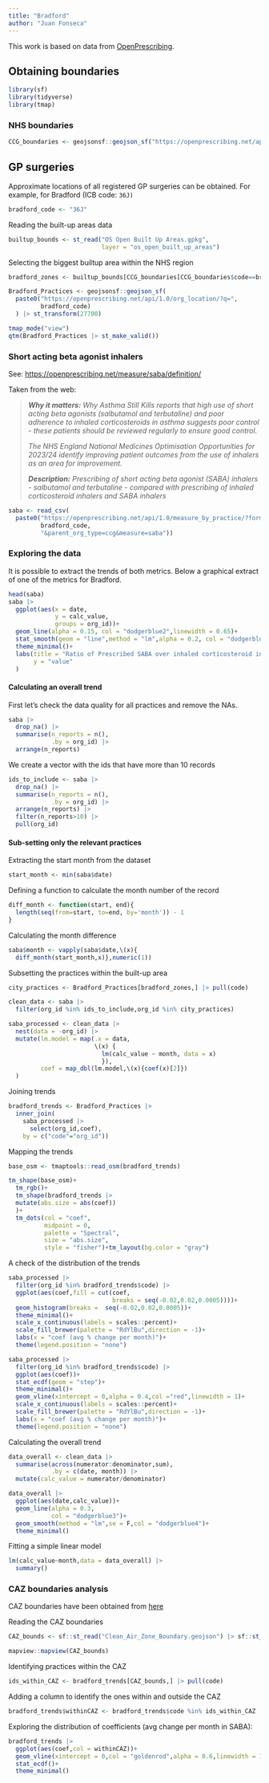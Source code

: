 ```yaml
---
title: "Bradford"
author: "Juan Fonseca"
---
```


This work is based on data from [OpenPrescribing](https://openprescribing.net/).

## Obtaining boundaries

```r
library(sf)
library(tidyverse)
library(tmap)
```


### NHS boundaries

```r
CCG_boundaries <- geojsonsf::geojson_sf("https://openprescribing.net/api/1.0/org_location/?org_type=ccg") |> st_transform(27700)
```

## GP surgeries

Approximate locations of all registered GP surgeries can be obtained. For example, for Bradford (ICB code: `36J)`


```r
bradford_code <- "36J"
```


Reading the built-up areas data
```r
builtup_bounds <- st_read("OS Open Built Up Areas.gpkg",
                          layer = "os_open_built_up_areas")
```

Selecting the biggest builtup area within the NHS region

```r
bradford_zones <- builtup_bounds[CCG_boundaries[CCG_boundaries$code==bradford_code,],] |> slice_max(geometry_area_m)
```

```r
Bradford_Practices <- geojsonsf::geojson_sf(
  paste0("https://openprescribing.net/api/1.0/org_location/?q=",
         bradford_code)
  ) |> st_transform(27700)
```

```r
tmap_mode("view")
qtm(Bradford_Practices |> st_make_valid())
```


### Short acting beta agonist inhalers

See: <https://openprescribing.net/measure/saba/definition/>

Taken from the web:

> ***Why it matters:** Why Asthma Still Kills reports that high use of short acting beta agonists (salbutamol and terbutaline) and poor adherence to inhaled corticosteroids in asthma suggests poor control - these patients should be reviewed regularly to ensure good control.*
>
> *The NHS England National Medicines Optimisation Opportunities for 2023/24 identify improving patient outcomes from the use of inhalers as an area for improvement.*
>
> ***Description:** Prescribing of short acting beta agonist (SABA) inhalers - salbutamol and terbutaline - compared with prescribing of inhaled corticosteroid inhalers and SABA inhalers*

```r
saba <- read_csv(
  paste0("https://openprescribing.net/api/1.0/measure_by_practice/?format=csv&org=",
         bradford_code,
         "&parent_org_type=ccg&measure=saba")) 
```

### Exploring the data

It is possible to extract the trends of both metrics. Below a graphical extract of one of the metrics for Bradford.

```r
head(saba)
saba |> 
  ggplot(aes(x = date,
             y = calc_value,
             groups = org_id))+
  geom_line(alpha = 0.15, col = "dodgerblue2",linewidth = 0.65)+
  stat_smooth(geom = "line",method = "lm",alpha = 0.2, col = "dodgerblue4",linewidth = 0.7)+ 
  theme_minimal()+
  labs(title = "Ratio of Prescribed SABA over inhaled corticosteroid inhalers + SABA",
       y = "value"
  )
```

#### Calculating an overall trend

First let's check the data quality for all practices and remove the NAs.

```r
saba |>
  drop_na() |>
  summarise(n_reports = n(),
            .by = org_id) |>
  arrange(n_reports) 
```

We create a vector with the ids that have more than 10 records

```r
ids_to_include <- saba |>
  drop_na() |>
  summarise(n_reports = n(),
            .by = org_id) |>
  arrange(n_reports) |> 
  filter(n_reports>10) |> 
  pull(org_id)
```

#### Sub-setting only the relevant practices

Extracting the start month from the dataset

```r
start_month <- min(saba$date)
```

Defining a function to calculate the month number of the record

```r
diff_month <- function(start, end){
  length(seq(from=start, to=end, by='month')) - 1
}
```

Calculating the month difference

```r
saba$month <- vapply(saba$date,\(x){
  diff_month(start_month,x)},numeric(1))
```

Subsetting the practices within the built-up area

```r
city_practices <- Bradford_Practices[bradford_zones,] |> pull(code)
```


```r
clean_data <- saba |>
  filter(org_id %in% ids_to_include,org_id %in% city_practices)
```


```r
saba_processed <- clean_data |> 
  nest(data = -org_id) |> 
  mutate(lm.model = map(.x = data,
                        \(x) {
                          lm(calc_value ~ month, data = x)
                          }),
         coef = map_dbl(lm.model,\(x){coef(x)[2]})
  )

```


Joining trends
```r
bradford_trends <- Bradford_Practices |>
  inner_join(
    saba_processed |>
      select(org_id,coef),
    by = c("code"="org_id"))
```

Mapping the trends

```r
base_osm <- tmaptools::read_osm(bradford_trends)

tm_shape(base_osm)+
  tm_rgb()+
  tm_shape(bradford_trends |> 
  mutate(abs.size = abs(coef))
  )+
  tm_dots(col = "coef",
          midpoint = 0,
          palette = "Spectral",
          size = "abs.size",
          style = "fisher")+tm_layout(bg.color = "gray")
```

A check of the distribution of the trends
```r
saba_processed |> 
  filter(org_id %in% bradford_trends$code) |> 
  ggplot(aes(coef,fill = cut(coef,
                             breaks = seq(-0.02,0.02,0.0005))))+
  geom_histogram(breaks =  seq(-0.02,0.02,0.0005))+
  theme_minimal()+
  scale_x_continuous(labels = scales::percent)+
  scale_fill_brewer(palette = "RdYlBu",direction = -1)+
  labs(x = "coef (avg % change per month)")+
  theme(legend.position = "none")
```


```r
saba_processed |>
  filter(org_id %in% bradford_trends$code) |> 
  ggplot(aes(coef))+
  stat_ecdf(geom = "step")+
  theme_minimal()+
  geom_vline(xintercept = 0,alpha = 0.4,col ="red",linewidth = 1)+
  scale_x_continuous(labels = scales::percent)+
  scale_fill_brewer(palette = "RdYlBu",direction = -1)+
  labs(x = "coef (avg % change per month)")+
  theme(legend.position = "none")
```

Calculating the overall trend 

```r
data_overall <- clean_data |>
  summarise(across(numerator:denominator,sum),
            .by = c(date, month)) |> 
  mutate(calc_value = numerator/denominator)
```

```r
data_overall |> 
  ggplot(aes(date,calc_value))+
  geom_line(alpha = 0.3,
            col = "dodgerblue3")+
  geom_smooth(method = "lm",se = F,col = "dodgerblue4")+
  theme_minimal()
```

Fitting a simple linear model

```r
lm(calc_value~month,data = data_overall) |> 
  summary()
```


### CAZ boundaries analysis

CAZ boundaries have been obtained from [here](https://spatialdata-cbmdc.hub.arcgis.com/datasets/9955cfe9c4104194bbb227821751aabf/explore?location=53.795554%2C-1.730762%2C11.20)


Reading the CAZ boundaries
```r
CAZ_bounds <- sf::st_read("Clean_Air_Zone_Boundary.geojson") |> sf::st_transform(27700)
```


```r
mapview::mapview(CAZ_bounds)
```


Identifying practices within the CAZ

```r
ids_within_CAZ <- bradford_trends[CAZ_bounds,] |> pull(code)
```


Adding a column to identify the ones within and outside the CAZ

```r
bradford_trends$withinCAZ <- bradford_trends$code %in% ids_within_CAZ
```

Exploring the distribution of coefficients (avg change per month in SABA):
```r
bradford_trends |> 
  ggplot(aes(coef,col = withinCAZ))+
  geom_vline(xintercept = 0,col = "goldenrod",alpha = 0.6,linewidth = 1)+
  stat_ecdf()+
  theme_minimal()
```